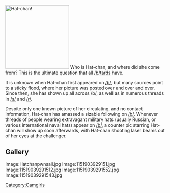 [[Image:Hatchan.jpg|right|thumb|200px|Hat-chan!]]
Who is Hat-chan, and where did she come from? This is the ultimate question that all [[/b/]]tards have.

It is unknown when Hat-chan first appeared on [[/b/]], but many sources point to a sticky flood, where her picture was posted over and over and over. Since then, she has shown up all across /b/, as well as in numerous threads in [[/s/]] and [[/r/]].

Despite only one known picture of her circulating, and no contact information, Hat-chan has amassed a sizable following on [[/b/]]. Whenever threads of people wearing extravagant military hats (usually Russian, or various international naval hats) appear on [[/b/]], a counter pic starring Hat-chan will show up soon afterwards, with Hat-chan shooting laser beams out of her eyes at the challenger.

== Gallery ==
<gallery caption="A Challenger Appears" perrow="6">
Image:Hatchanpwnsall.jpg
Image:1151903929151.jpg
Image:11519039291512.jpg
Image:11519039291552.jpg
Image:11519039291543.jpg
</gallery>


[[Category:Camgirls]]